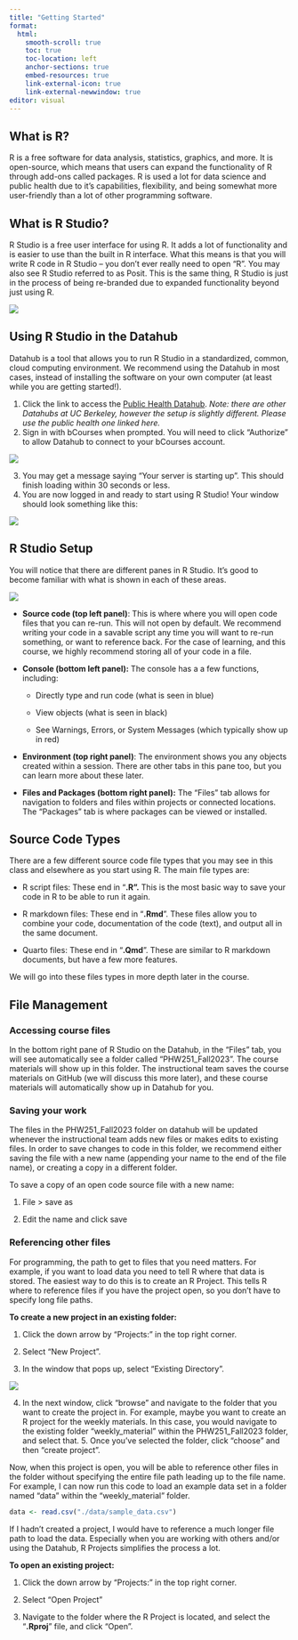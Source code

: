 ```yaml
---
title: "Getting Started"
format: 
  html:
    smooth-scroll: true
    toc: true
    toc-location: left
    anchor-sections: true
    embed-resources: true
    link-external-icon: true
    link-external-newwindow: true
editor: visual
---
```


## What is R?

R is a free software for data analysis, statistics, graphics, and more. It is open-source, which means that users can expand the functionality of R through add-ons called packages. R is used a lot for data science and public health due to it's capabilities, flexibility, and being somewhat more user-friendly than a lot of other programming software.

## What is R Studio?

R Studio is a free user interface for using R. It adds a lot of functionality and is easier to use than the built in R interface. What this means is that you will write R code in R Studio -- you don't ever really need to open "R". You may also see R Studio referred to as Posit. This is the same thing, R Studio is just in the process of being re-branded due to expanded functionality beyond just using R.

![](images/R_vs_RStudio.png){fig-align="center"}

## Using R Studio in the Datahub

Datahub is a tool that allows you to run R Studio in a standardized, common, cloud computing environment. We recommend using the Datahub in most cases, instead of installing the software on your own computer (at least while you are getting started!).

1.  Click the link to access the [Public Health Datahub](https://publichealth.datahub.berkeley.edu/hub/user-redirect/git-pull?repo=https%3A%2F%2Fgithub.com%2FPHW290%2FPHW251_Fall2023&urlpath=rstudio%2F). *Note: there are other Datahubs at UC Berkeley, however the setup is slightly different. Please use the public health one linked here.*
2.  Sign in with bCourses when prompted. You will need to click "Authorize" to allow Datahub to connect to your bCourses account.

![](images/datahub.png){fig-align="center"}

3.  You may get a message saying "Your server is starting up". This should finish loading within 30 seconds or less.
4.  You are now logged in and ready to start using R Studio! Your window should look something like this:

![](images/datahub2.png){fig-align="center"}

## R Studio Setup

You will notice that there are different panes in R Studio. It's good to become familiar with what is shown in each of these areas.

![](images/RStudio_setup.png){fig-align="center"}

-   **Source code (top left panel)**: This is where where you will open code files that you can re-run. This will not open by default. We recommend writing your code in a savable script any time you will want to re-run something, or want to reference back. For the case of learning, and this course, we highly recommend storing all of your code in a file.

-   **Console (bottom left panel):** The console has a a few functions, including:

    -   Directly type and run code (what is seen in blue)

    -   View objects (what is seen in black)

    -   See Warnings, Errors, or System Messages (which typically show up in red)

-   **Environment (top right panel)**: The environment shows you any objects created within a session. There are other tabs in this pane too, but you can learn more about these later.

-   **Files and Packages (bottom right panel):** The "Files" tab allows for navigation to folders and files within projects or connected locations. The "Packages" tab is where packages can be viewed or installed.

## Source Code Types

There are a few different source code file types that you may see in this class and elsewhere as you start using R. The main file types are:

-   R script files: These end in "**.R".** This is the most basic way to save your code in R to be able to run it again.

-   R markdown files: These end in "**.Rmd**". These files allow you to combine your code, documentation of the code (text), and output all in the same document.

-   Quarto files: These end in "**.Qmd**". These are similar to R markdown documents, but have a few more features.

We will go into these files types in more depth later in the course.

## File Management

### Accessing course files

In the bottom right pane of R Studio on the Datahub, in the "Files" tab, you will see automatically see a folder called "PHW251_Fall2023". The course materials will show up in this folder. The instructional team saves the course materials on GitHub (we will discuss this more later), and these course materials will automatically show up in Datahub for you.

### Saving your work

The files in the PHW251_Fall2023 folder on datahub will be updated whenever the instructional team adds new files or makes edits to existing files. In order to save changes to code in this folder, we recommend either saving the file with a new name (appending your name to the end of the file name), or creating a copy in a different folder.

To save a copy of an open code source file with a new name:

1.  File \> save as

2.  Edit the name and click save

### Referencing other files

For programming, the path to get to files that you need matters. For example, if you want to load data you need to tell R where that data is stored. The easiest way to do this is to create an R Project. This tells R where to reference files if you have the project open, so you don't have to specify long file paths.

**To create a new project in an existing folder:**

1.  Click the down arrow by "Projects:" in the top right corner.

2.  Select "New Project".

3.  In the window that pops up, select "Existing Directory".

![](images/create_project.png){fig-align="center"}

4.  In the next window, click "browse" and navigate to the folder that you want to create the project in. For example, maybe you want to create an R project for the weekly materials. In this case, you would navigate to the existing folder "weekly\_material" within the PHW251_Fall2023 folder, and select that. 5. Once you've selected the folder, click "choose" and then "create project".

Now, when this project is open, you will be able to reference other files in the folder without specifying the entire file path leading up to the file name. For example, I can now run this code to load an example data set in a folder named "data" within the "weekly_material" folder.

```r

data <- read.csv("./data/sample_data.csv")

```

If I hadn't created a project, I would have to reference a much longer file path to load the data. Especially when you are working with others and/or using the Datahub, R Projects simplifies the process a lot.

**To open an existing project:**

1.  Click the down arrow by "Projects:" in the top right corner.

2.  Select "Open Project"

3.  Navigate to the folder where the R Project is located, and select the "**.Rproj**" file, and click "Open".
